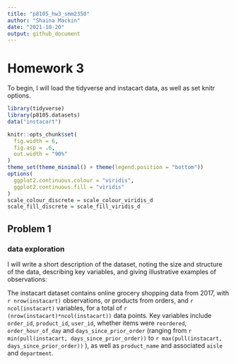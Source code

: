 ```yaml
---
title: "p8105_hw3_smm2350"
author: "Shaina Mackin" 
date: "2021-10-20"
output: github_document
---
```


# Homework 3

To begin, I will load the tidyverse and instacart data, as well as set knitr options.

```r
library(tidyverse)
library(p8105.datasets)
data("instacart")

knitr::opts_chunk$set(
  fig.width = 6,
  fig.asp = .6,
  out.width = "90%"
)
theme_set(theme_minimal() + theme(legend.position = "bottom"))
options(
  ggplot2.continuous.colour = "viridis",
  ggplot2.continuous.fill = "viridis"
)
scale_colour_discrete = scale_colour_viridis_d
scale_fill_discrete = scale_fill_viridis_d
```

## Problem 1

### data exploration

I will write a short description of the dataset, noting the size and structure of the data, describing key variables, and giving illustrative examples of observations:

The instacart dataset contains online grocery shopping data from 2017, with `r nrow(instacart)` observations, or products from orders, and `r ncol(instacart)` variables, for a total of `r (nrow(instacart)*ncol(instacart))` data points. Key variables include `order_id`, `product_id`, `user_id`, whether items were `reordered`, `order_hour_of_day` and `days_since_prior_order` (ranging from `r min(pull(instacart, days_since_prior_order))` to `r max(pull(instacart, days_since_prior_order))` ), as well as `product_name` and associated `aisle` and `department`.

```r

```

